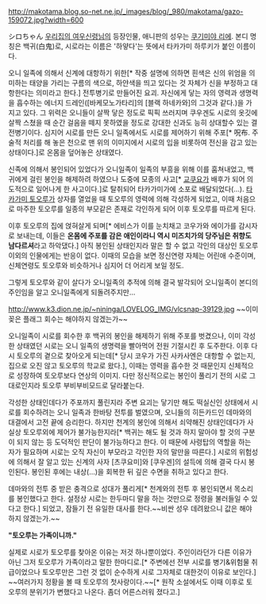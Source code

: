 http://makotama.blog.so-net.ne.jp/_images/blog/_980/makotama/gazo-159072.jpg?width=600

シロちゃん
[[우리집의 여우신령님]]의 등장인물, 애니판의 성우는 [[쿠기미야 리에]]. 본디 명칭은 백귀(白鬼)로, 시로라는 이름은 '하얗다'는 뜻에서 타카가미 하루키가 붙인 이름이다.

오니 일족에 의해서 신계에 대항하기 위한[* 작중 설명에 의하면 흰색은 신의 위엄을 의미하는 태양을 가리는 구름의 색으로, 하얀색을 띄고 있다는 것 자체가 신을 부정하고 대항한다는 의미라고 한다.] 전투병기로 만들어진 요괴. 자신에게 닿는 자의 영력과 생명력을 흡수하는 에너지 드레인([바케모노가타리]의 [블랙 하네카와]의 그것과 같다.)을 가지고 있다. 그 위력은 오니들이 살짝 닿은 정도로 픽픽 쓰러지며 쿠우겐도 시로의 옷깃에 살짝 스쳤을 때 순간 걸음을 떼지 못하였을 정도로 강대한 신과도 능히 상대할수 있는 결전병기이다. 심지어 시로를 만든 오니 일족에서도 시로를 제어하기 위해 주포[* 呪布. 주술적 처리를 해 놓은 천으로 맨 위의 이미지에서 시로의 입을 비롯하여 전신을 감고 있는 상태이다.]로 온몸을 덮어놓은 상태였다.

신족에 의해서 봉인되어 있었다가 오니일족이 일족의 부흥을 위해 이를 훔쳐내었고, 백귀에게 걸린 봉인을 해제하려 하였으나 도중에 모종의 사고[* [[교쿠요]]가 배후가 되어 의도적으로 일어나게 한 사고이다.]로 탈취되어 타카가미가에 소포로 배달되었다(...). [[타카가미 토오루]]가 상자를 열었을 때 토오루의 영력에 의해 각성하게 되었고, 이때 처음으로 마주한 토오루를 일종의 부모같은 존재로 각인하게 되어 이후 토오루를 따르게 된다.

이후 토오루의 집에 얹혀살게 되며[* 에비스가 이를 눈치채고 코우가와 에이가를 감시자로 보내는데, 이들은 '''온몸에 주포를 감은 애인이라니 역시 미즈치가의 당주님은 취향도 남다르셔'''라고 하악댔다.] 아직 봉인된 상태인지라 말은 할 수 없고 각인의 대상인 토오루 이외의 인물에게는 반응이 없다. 이때의 모습을 보면 정신연령 자체는 어린애 수준이며, 신체연령도 토오루와 비슷하거나 심지어 더 어리게 보일 정도.

그렇게 토오루와 같이 살다가 오니일족의 추적에 의해 결국 발각되어 오니일족이 본디의 주인임을 알고 오니일족에게 되돌려주지만...



http://www.k3.dion.ne.jp/~nininga/LOVELOG_IMG/vlcsnap-39129.jpg
~~이미 꽂은 플래그 회수는 해야하지 않겠는가~~

오니일족이 시로를 회수한 후 백귀의 봉인을 해제하기 위해 주포를 벗겼으나, 이미 각성한 상태였던 시로는 오니 일족의 생명력을 빨아먹어 전원 기절시킨 후 도주한다. 이후 다시 토오루의 곁으로 찾아오게 되는데[* 당시 코우가 가진 사카사엔은 대항할 수 없는지, 집으로 오진 않고 토오루의 학교로 왔다.], 이때는 영력을 흡수한 것 때문인지 신체적으로 성장하여 토오루보다 연상의 이미지. 다만 정신적으로는 봉인이 풀리기 전의 시로 그대로인지라 토오루 부비부비모드로 달라붙는다.

각성한 상태인데다가 주포까지 풀린지라 주변 요괴는 닿기만 해도 떡실신인 상태에서 시로를 회수하려는 오니 일족과 한바탕 전투를 벌였으며, 오니들의 히든카드인 데마와의 대결에서 고전 끝에 승리한다. 하지만 천계의 봉인에 의해서 쇠약해진 상태인데다가 사실상 토오루외에 제어가 불가능한지라[* 백귀는 해도 될 것과 하지 말아야 할 것의 구분이 되지 않는 등 도덕적인 판단이 불가능하다고 한다. 이 때문에 사령탑의 역할을 하는 자가 필요하며 시로는 오직 자신이 부모라고 각인한 자의 말만을 따른다.] 시로의 위험성에 의해서 잘 알고 있는 신계의 사자 [츠쿠요미]와 [쿠우겐]의 설득에 의해 결국 다시 봉인된다. 봉인된 후에는 내상(...)을 회복한 뒤 깊은 수면을 취하고 있다고 한다.

데마와의 전투 중 받은 충격으로 성대가 풀리게[* 천계와의 전투 후 봉인되면서 목소리를 봉인했다고 한다. 설정상 시로는 한두마디 말을 하는 것만으로 정령을 불러들일 수 있다고 한다.] 되었고, 잠들기 전 유일한 대사를 한다.~~비싼 성우 데려왔으니 값은 해야하지 않겠는가.~~

'''"토오루는 가족이니까."'''

실제로 시로가 토오루를 찾아온 이유는 저것 하나뿐이었다. 주인이라던가 다른 이유가 아닌 그저 토오루가 가족이라고 말한 한마디로.[* 주변에선 전부 시로를 병기&위험물 취급이었으나 토오루만은 그런 것 없이 순수하게 시로 그자체로 대한것이 이유로 보인다.]
~~여러가지 정황을 볼 때 토오루의 첫사랑이다.~~[* 원작 소설에서도 이때 이후로 토오루의 분위기가 변했다고 나온다. 좀더 어른스러워 졌다고.]
